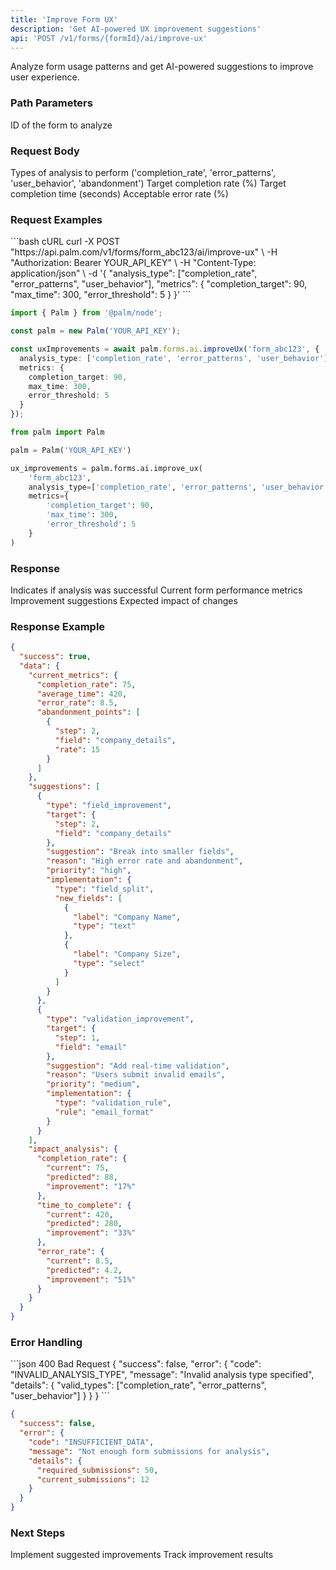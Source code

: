 ```yaml
---
title: 'Improve Form UX'
description: 'Get AI-powered UX improvement suggestions'
api: 'POST /v1/forms/{formId}/ai/improve-ux'
---
```


Analyze form usage patterns and get AI-powered suggestions to improve user experience.

### Path Parameters

<ParamField path="formId" type="string" required>
  ID of the form to analyze
</ParamField>

### Request Body

<ParamField body="analysis_type" type="array" required>
  Types of analysis to perform ('completion_rate', 'error_patterns', 'user_behavior', 'abandonment')
</ParamField>

<ParamField body="metrics" type="object">
  <Expandable title="Target metrics">
    <ParamField body="completion_target" type="number">
      Target completion rate (%)
    </ParamField>
    <ParamField body="max_time" type="number">
      Target completion time (seconds)
    </ParamField>
    <ParamField body="error_threshold" type="number">
      Acceptable error rate (%)
    </ParamField>
  </Expandable>
</ParamField>

### Request Examples

<CodeGroup>
```bash cURL
curl -X POST "https://api.palm.com/v1/forms/form_abc123/ai/improve-ux" \
  -H "Authorization: Bearer YOUR_API_KEY" \
  -H "Content-Type: application/json" \
  -d '{
    "analysis_type": ["completion_rate", "error_patterns", "user_behavior"],
    "metrics": {
      "completion_target": 90,
      "max_time": 300,
      "error_threshold": 5
    }
  }'
```

```typescript Node
import { Palm } from '@palm/node';

const palm = new Palm('YOUR_API_KEY');

const uxImprovements = await palm.forms.ai.improveUx('form_abc123', {
  analysis_type: ['completion_rate', 'error_patterns', 'user_behavior'],
  metrics: {
    completion_target: 90,
    max_time: 300,
    error_threshold: 5
  }
});
```

```python Python
from palm import Palm

palm = Palm('YOUR_API_KEY')

ux_improvements = palm.forms.ai.improve_ux(
    'form_abc123',
    analysis_type=['completion_rate', 'error_patterns', 'user_behavior'],
    metrics={
        'completion_target': 90,
        'max_time': 300,
        'error_threshold': 5
    }
)
```
</CodeGroup>

### Response

<ResponseField name="success" type="boolean">
  Indicates if analysis was successful
</ResponseField>

<ResponseField name="data" type="object">
  <Expandable title="Analysis results">
    <ResponseField name="current_metrics" type="object">
      Current form performance metrics
    </ResponseField>
    <ResponseField name="suggestions" type="array">
      Improvement suggestions
    </ResponseField>
    <ResponseField name="impact_analysis" type="object">
      Expected impact of changes
    </ResponseField>
  </Expandable>
</ResponseField>

### Response Example

```json
{
  "success": true,
  "data": {
    "current_metrics": {
      "completion_rate": 75,
      "average_time": 420,
      "error_rate": 8.5,
      "abandonment_points": [
        {
          "step": 2,
          "field": "company_details",
          "rate": 15
        }
      ]
    },
    "suggestions": [
      {
        "type": "field_improvement",
        "target": {
          "step": 2,
          "field": "company_details"
        },
        "suggestion": "Break into smaller fields",
        "reason": "High error rate and abandonment",
        "priority": "high",
        "implementation": {
          "type": "field_split",
          "new_fields": [
            {
              "label": "Company Name",
              "type": "text"
            },
            {
              "label": "Company Size",
              "type": "select"
            }
          ]
        }
      },
      {
        "type": "validation_improvement",
        "target": {
          "step": 1,
          "field": "email"
        },
        "suggestion": "Add real-time validation",
        "reason": "Users submit invalid emails",
        "priority": "medium",
        "implementation": {
          "type": "validation_rule",
          "rule": "email_format"
        }
      }
    ],
    "impact_analysis": {
      "completion_rate": {
        "current": 75,
        "predicted": 88,
        "improvement": "17%"
      },
      "time_to_complete": {
        "current": 420,
        "predicted": 280,
        "improvement": "33%"
      },
      "error_rate": {
        "current": 8.5,
        "predicted": 4.2,
        "improvement": "51%"
      }
    }
  }
}
```

### Error Handling

<CodeGroup>
```json 400 Bad Request
{
  "success": false,
  "error": {
    "code": "INVALID_ANALYSIS_TYPE",
    "message": "Invalid analysis type specified",
    "details": {
      "valid_types": ["completion_rate", "error_patterns", "user_behavior"]
    }
  }
}
```

```json 422 Unprocessable Entity
{
  "success": false,
  "error": {
    "code": "INSUFFICIENT_DATA",
    "message": "Not enough form submissions for analysis",
    "details": {
      "required_submissions": 50,
      "current_submissions": 12
    }
  }
}
```
</CodeGroup>

### Next Steps

<Card title="Apply Changes" icon="pen" href="/api-reference/forms/core/update">
  Implement suggested improvements
</Card>

<Card title="Monitor Impact" icon="chart-line" href="/api-reference/forms/analytics">
  Track improvement results
</Card>